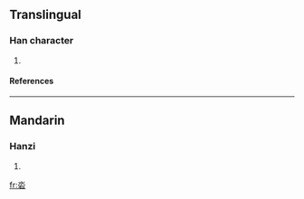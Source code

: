 ==Translingual==
===Han character===
{{Han char|rn=85|rad=水|as=05|sn=9|four=|canj=水一口 (EMR), X水一口 (XEMR)}}
# {{defn|Han|sort=水05}}
====References====
{{Han ref|kx=0613.040|dkj=17240|hdz=31576.070|uh=6CAF|ud=27823}}

----
==Mandarin==
===Hanzi===
{{cmn-hanzi|pin=[[chí]] (chi2), [[duò]] (duo4), [[zǎn]] (zan3)|wg=ch'ih<sup>2</sup>, to<sup>4</sup>, tsan<sup>3</sup>}}
# {{defn|Mandarin}}

[[fr:沯]]